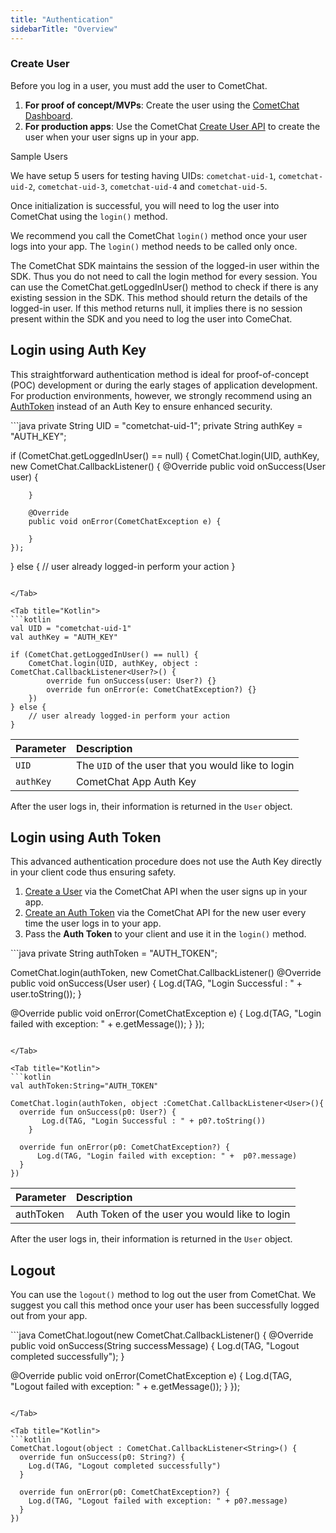 ```yaml
---
title: "Authentication"
sidebarTitle: "Overview"
---
```




### Create User

Before you log in a user, you must add the user to CometChat.

1. **For proof of concept/MVPs**: Create the user using the [CometChat Dashboard](https://app.cometchat.com).
2. **For production apps**: Use the CometChat [Create User API](https://api-explorer.cometchat.com/reference/creates-user) to create the user when your user signs up in your app.

<Note>
Sample Users

We have setup 5 users for testing having UIDs: `cometchat-uid-1`, `cometchat-uid-2`, `cometchat-uid-3`, `cometchat-uid-4` and `cometchat-uid-5`.

</Note>

Once initialization is successful, you will need to log the user into CometChat using the `login()` method.

We recommend you call the CometChat `login()` method once your user logs into your app. The `login()` method needs to be called only once.

<Warning>

The CometChat SDK maintains the session of the logged-in user within the SDK. Thus you do not need to call the login method for every session. You can use the CometChat.getLoggedInUser() method to check if there is any existing session in the SDK. This method should return the details of the logged-in user. If this method returns null, it implies there is no session present within the SDK and you need to log the user into ComeChat.

</Warning>

## Login using Auth Key

This straightforward authentication method is ideal for proof-of-concept (POC) development or during the early stages of application development. For production environments, however, we strongly recommend using an [AuthToken](#login-using-auth-token) instead of an Auth Key to ensure enhanced security.

<Tabs>
<Tab title="Java">
```java
private String UID = "cometchat-uid-1";
private String authKey = "AUTH_KEY";

if (CometChat.getLoggedInUser() == null) {
    CometChat.login(UID, authKey, new CometChat.CallbackListener<User>() {
        @Override
        public void onSuccess(User user) {

        }

        @Override
        public void onError(CometChatException e) {

        }
    });
} else {
    // user already logged-in perform your action
}
```

</Tab>

<Tab title="Kotlin">
```kotlin
val UID = "cometchat-uid-1"
val authKey = "AUTH_KEY"

if (CometChat.getLoggedInUser() == null) {
    CometChat.login(UID, authKey, object : CometChat.CallbackListener<User?>() {
        override fun onSuccess(user: User?) {}
        override fun onError(e: CometChatException?) {}
    })
} else {
    // user already logged-in perform your action
}
```

</Tab>

</Tabs>

| Parameter | Description                                        |
| :--------- | :-------------------------------------------------- |
| `UID`     | The `UID` of the user that you would like to login |
| `authKey` | CometChat App Auth Key                             |

After the user logs in, their information is returned in the `User` object.

## Login using Auth Token

This advanced authentication procedure does not use the Auth Key directly in your client code thus ensuring safety.

1. [Create a User](https://api-explorer.cometchat.com/reference/creates-user) via the CometChat API when the user signs up in your app.
2. [Create an Auth Token](https://api-explorer.cometchat.com/reference/create-authtoken) via the CometChat API for the new user every time the user logs in to your app.
3. Pass the **Auth Token** to your client and use it in the `login()` method.

<Tabs>
<Tab title="Java">
```java
private String authToken = "AUTH_TOKEN";

CometChat.login(authToken, new CometChat.CallbackListener<User>()
  @Override
  public void onSuccess(User user) {
    Log.d(TAG, "Login Successful : " + user.toString());
  }

  @Override
  public void onError(CometChatException e) {
    Log.d(TAG, "Login failed with exception: " + e.getMessage());
  }
});
```

</Tab>

<Tab title="Kotlin">
```kotlin
val authToken:String="AUTH_TOKEN"

CometChat.login(authToken, object :CometChat.CallbackListener<User>(){
  override fun onSuccess(p0: User?) {
       Log.d(TAG, "Login Successful : " + p0?.toString())
    }

  override fun onError(p0: CometChatException?) {
      Log.d(TAG, "Login failed with exception: " +  p0?.message)
  }
})
```

</Tab>

</Tabs>

| Parameter | Description                                    |
| :--------- | :---------------------------------------------- |
| authToken | Auth Token of the user you would like to login |

After the user logs in, their information is returned in the `User` object.

## Logout

You can use the `logout()` method to log out the user from CometChat. We suggest you call this method once your user has been successfully logged out from your app.

<Tabs>
<Tab title="Java">
```java
CometChat.logout(new CometChat.CallbackListener<String>() {
  @Override
  public void onSuccess(String successMessage) {
    Log.d(TAG, "Logout completed successfully");
  }

  @Override
  public void onError(CometChatException e) {
    Log.d(TAG, "Logout failed with exception: " + e.getMessage());
  }
});
```

</Tab>

<Tab title="Kotlin">
```kotlin
CometChat.logout(object : CometChat.CallbackListener<String>() {
  override fun onSuccess(p0: String?) {
    Log.d(TAG, "Logout completed successfully")
  }

  override fun onError(p0: CometChatException?) {
    Log.d(TAG, "Logout failed with exception: " + p0?.message)
  }
})
```

</Tab>

</Tabs>
